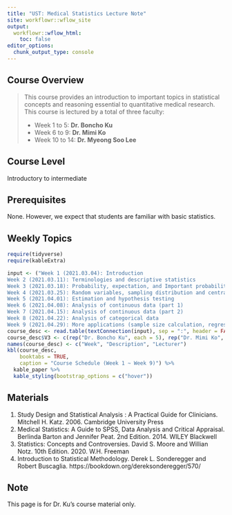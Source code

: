 ```yaml
---
title: "UST: Medical Statistics Lecture Note"
site: workflowr::wflow_site
output:
  workflowr::wflow_html:
    toc: false
editor_options:
  chunk_output_type: console
---
```



## **Course Overview**

> This course provides an introduction to important topics in statistical concepts and reasoning essential to quantitative medical research. 
> This course is lectured by a total of three faculty:
>
>   - Week 1 to 5: **Dr. Boncho Ku**
>   - Week 6 to 9: **Dr. Mimi Ko**
>   - Week 10 to 14: **Dr. Myeong Soo Lee**



## **Course Level**

Introductory to intermediate


## **Prerequisites**

None. However, we expect that students are familiar with basic statistics.


## **Weekly Topics** 


```r
require(tidyverse)
require(kableExtra)

input <- ("Week 1 (2021.03.04): Introduction
Week 2 (2021.03.11): Terminologies and descriptive statistics 
Week 3 (2021.03.18): Probability, expectation, and Important probability distributions
Week 4 (2021.03.25): Random variables, sampling distribution and central limit theorem
Week 5 (2021.04.01): Estimation and hypothesis testing
Week 6 (2021.04.08): Analysis of continuous data (part 1)
Week 7 (2021.04.15): Analysis of continuous data (part 2)
Week 8 (2021.04.22): Analysis of categorical data
Week 9 (2021.04.29): More applications (sample size calculation, regression analysis)")
course_desc <- read.table(textConnection(input), sep = ":", header = FALSE)
course_desc$V3 <- c(rep("Dr. Boncho Ku", each = 5), rep("Dr. Mimi Ko", each = 4))
names(course_desc) <- c("Week", "Description", "Lecturer")
kbl(course_desc, 
    booktabs = TRUE, 
    caption = "Course Schedule (Week 1 ~ Week 9)") %>% 
  kable_paper %>% 
  kable_styling(bootstrap_options = c("hover"))
```


<!-- ### Week 1: Introduction  -->

<!-- Introduction to statistics and overview the world of statistics.  -->

<!-- ### Week 2: Terminologies and descriptive statistics  -->

<!-- Important terminologies related to statistics will be introduced. Illustrate the descriptive statistics including mean, variance (standard deviation),  -->
<!-- median, and inter-quartile range.  -->



## **Materials**

1.	Study Design and Statistical Analysis : A Practical Guide for Clinicians.  Mitchell H. Katz. 2006. Cambridge University Press 
2.	Medical Statistics: A Guide to SPSS, Data Analysis and Critical Appraisal. Berlinda Barton and Jennifer Peat. 2nd Edition. 2014. WILEY Blackwell 
3.	Statistics: Concepts and Controversies. David S. Moore and Willian Notz. 10th Edition. 2020. W.H. Freeman 
4.	Introduction to Statistical Methodology. Derek L. Sonderegger and Robert Buscaglia. https://bookdown.org/dereksonderegger/570/ 


## **Note**

This page is for Dr. Ku's course material only. 




